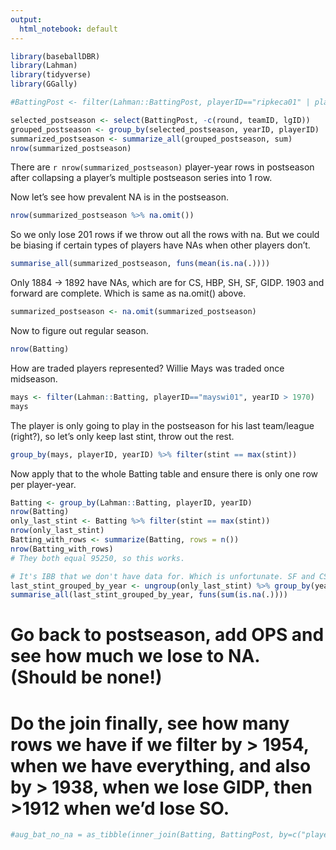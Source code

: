 ```yaml
---
output:
  html_notebook: default
---
```


```r
library(baseballDBR)
library(Lahman)
library(tidyverse)
library(GGally)
```

```r
#BattingPost <- filter(Lahman::BattingPost, playerID=="ripkeca01" | playerID=="anderbr01")

selected_postseason <- select(BattingPost, -c(round, teamID, lgID))
grouped_postseason <- group_by(selected_postseason, yearID, playerID)
summarized_postseason <- summarize_all(grouped_postseason, sum)
nrow(summarized_postseason)
```
There are `r nrow(summarized_postseason)` player-year rows in postseason after collapsing a player's multiple postseason series into 1 row.

Now let's see how prevalent NA is in the postseason.

```r
nrow(summarized_postseason %>% na.omit())
```
So we only lose 201 rows if we throw out all the rows with na. But we could be biasing if certain types of players have NAs when other players don't.

```r
summarise_all(summarized_postseason, funs(mean(is.na(.))))
```

Only 1884 -> 1892 have NAs, which are for CS, HBP, SH, SF, GIDP. 1903 and forward are complete. Which is same as na.omit() above.

```r
summarized_postseason <- na.omit(summarized_postseason)
```

Now to figure out regular season.

```r
nrow(Batting)
```

How are traded players represented? Willie Mays was traded once midseason.
```r
mays <- filter(Lahman::Batting, playerID=="mayswi01", yearID > 1970)
mays
```

The player is only going to play in the postseason for his last team/league (right?), so let's
only keep last stint, throw out the rest.

```r
group_by(mays, playerID, yearID) %>% filter(stint == max(stint))
```

Now apply that to the whole Batting table and ensure there is only one row per player-year.
```r
Batting <- group_by(Lahman::Batting, playerID, yearID)
nrow(Batting)
only_last_stint <- Batting %>% filter(stint == max(stint))
nrow(only_last_stint)
Batting_with_rows <- summarize(Batting, rows = n())
nrow(Batting_with_rows)
# They both equal 95250, so this works.
```

```r
# It's IBB that we don't have data for. Which is unfortunate. SF and CS probably don't matter that much, but IBB could be interesting.
last_stint_grouped_by_year <- ungroup(only_last_stint) %>% group_by(yearID)
summarise_all(last_stint_grouped_by_year, funs(sum(is.na(.))))
```

# Go back to postseason, add OPS and see how much we lose to NA. (Should be none!)
# Do the join finally, see how many rows we have if we filter by > 1954, when we have everything, and also by > 1938, when we lose GIDP, then >1912 when we'd lose SO.

```r
#aug_bat_no_na = as_tibble(inner_join(Batting, BattingPost, by=c("playerID", "yearID")) %>% na.omit())
```
